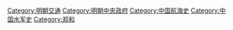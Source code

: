 {{main|郑和下西洋}}

[[Category:明朝交通|Category:明朝交通]]
[[Category:明朝中央政府|Category:明朝中央政府]] ‎
[[Category:中国航海史|Category:中国航海史]]
[[Category:中国水军史|Category:中国水军史]]
[[Category:郑和|Category:郑和]]
